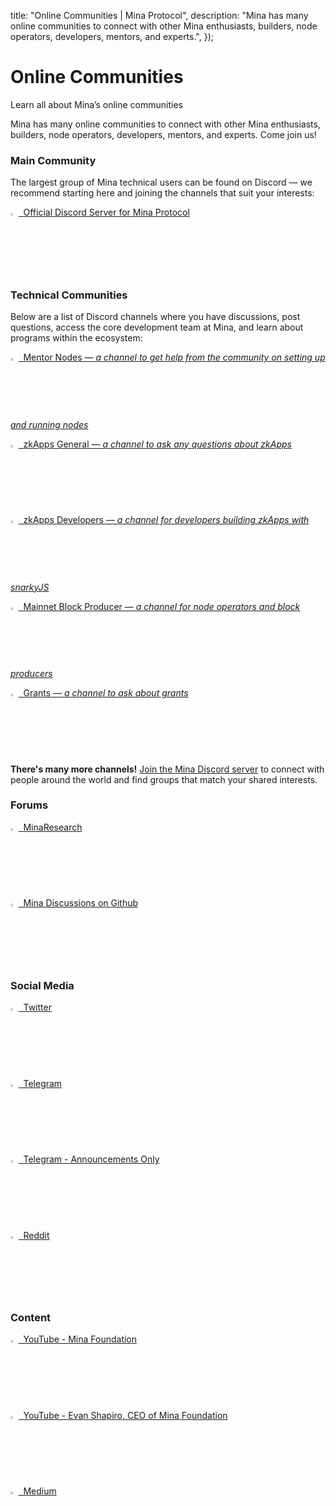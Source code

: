   title: "Online Communities | Mina Protocol",
  description:
    "Mina has many online communities to connect with other Mina enthusiasts, builders, node operators, developers, mentors, and experts.",
});

# Online Communities
Learn all about Mina’s online communities

Mina has many online communities to connect with other Mina enthusiasts, builders, node operators, developers, mentors, and experts. Come join us!

### Main Community
The largest group of Mina technical users can be found on Discord — we recommend starting here and joining the channels that suit your interests:

[<img src="/static/img/docs-images/Discord.png" alt="Terminal screenshot of Mina’s zkApps from a command-line interface." width="2.5%"/> &nbsp;Official Discord Server for Mina Protocol](https://discord.com/invite/RDQc43H)

### Technical Communities
Below are a list of Discord channels where you have discussions, post questions, access the core development team at Mina, and learn about programs within the ecosystem:

[<img src="/static/img/docs-images/Discord.png" alt="Terminal screenshot of Mina’s zkApps from a command-line interface." width="2.5%"/> &nbsp;Mentor Nodes — <i> a channel to get help from the community on setting up and running nodes</i>](https://discord.gg/WUrpUqUH)


[<img src="/static/img/docs-images/Discord.png" alt="Terminal screenshot of Mina’s zkApps from a command-line interface." width="2.5%"/> &nbsp;zkApps General — <i>a channel to ask any questions about zkApps</i>](https://discord.gg/SajhwUv7)

[<img src="/static/img/docs-images/Discord.png" alt="Terminal screenshot of Mina’s zkApps from a command-line interface." width="2.5%"/> &nbsp;zkApps Developers — <i>a channel for developers building zkApps with snarkyJS</i>](https://discord.gg/KaNHWuhR)

[<img src="/static/img/docs-images/Discord.png" alt="Terminal screenshot of Mina’s zkApps from a command-line interface." width="2.5%"/> &nbsp;Mainnet Block Producer — <i>a channel for node operators and block producers</i>](https://discord.gg/Dx9exFSm)

[<img src="/static/img/docs-images/Discord.png" alt="Terminal screenshot of Mina’s zkApps from a command-line interface." width="2.5%"/> &nbsp;Grants — <i>a channel to ask about grants</i>](https://discord.gg/Dx9exFSm)

**There's many more channels!**
[Join the Mina Discord server](https://discord.com/invite/RDQc43H) to connect with people around the world and find groups that match your shared interests.

### Forums

[<img src="/static/img/docs-images/Mina.png" alt="Terminal screenshot of Mina’s zkApps from a command-line interface." width="2.5%"/> &nbsp;MinaResearch](https://forums.minaprotocol.com/)

[<img src="/static/img/docs-images/Github64.png" alt="Terminal screenshot of Mina’s zkApps from a command-line interface." width="2.5%"/> &nbsp;Mina Discussions on Github](https://github.com/MinaProtocol/mina/discussions)

### Social Media

[<img src="/static/img/docs-images/Twitter.png" alt="Terminal screenshot of Mina’s zkApps from a command-line interface." width="2.5%"/> &nbsp;Twitter](https://twitter.com/minaprotocol)

[<img src="/static/img/docs-images/TelegramSmall.svg" alt="Terminal screenshot of Mina’s zkApps from a command-line interface." width="2.5%"/> &nbsp;Telegram](https://t.me/minaprotocol)

[<img src="/static/img/docs-images/TelegramSmall.svg" alt="Terminal screenshot of Mina’s zkApps from a command-line interface." width="2.5%"/> &nbsp;Telegram - Announcements Only](https://t.me/MinaProtocolOfficialNews)

[<img src="/static/img/docs-images/Reddit.png" alt="Terminal screenshot of Mina’s zkApps from a command-line interface." width="2.5%"/> &nbsp;Reddit](https://www.reddit.com/r/MinaProtocol/)

### Content

[<img src="/static/img/docs-images/YouTube.svg" alt="Terminal screenshot of Mina’s zkApps from a command-line interface." width="2.5%"/> &nbsp;YouTube - Mina Foundation](https://www.youtube.com/c/minaprotocol)

[<img src="/static/img/docs-images/YouTube.svg" alt="Terminal screenshot of Mina’s zkApps from a command-line interface." width="2.5%"/> &nbsp;YouTube - Evan Shapiro, CEO of Mina Foundation](https://www.youtube.com/channel/UCZebnzqd__m_lHP_d5qgsoQ)

[<img src="/static/img/docs-images/Medium.png" alt="Terminal screenshot of Mina’s zkApps from a command-line interface." width="2.5%"/> &nbsp;Medium](https://medium.com/@minaprotocol)


